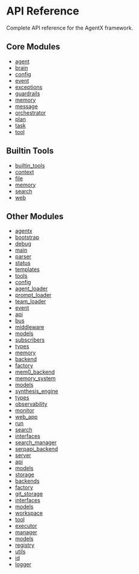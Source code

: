 # API Reference

Complete API reference for the AgentX framework.

## Core Modules

- [agent](./agentx/core/agent.mdx)
- [brain](./agentx/core/brain.mdx)
- [config](./agentx/core/config.mdx)
- [event](./agentx/core/event.mdx)
- [exceptions](./agentx/core/exceptions.mdx)
- [guardrails](./agentx/core/guardrails.mdx)
- [memory](./agentx/core/memory.mdx)
- [message](./agentx/core/message.mdx)
- [orchestrator](./agentx/core/orchestrator.mdx)
- [plan](./agentx/core/plan.mdx)
- [task](./agentx/core/task.mdx)
- [tool](./agentx/core/tool.mdx)

## Builtin Tools

- [builtin_tools](./agentx/builtin_tools.mdx)
- [context](./agentx/builtin_tools/context.mdx)
- [file](./agentx/builtin_tools/file.mdx)
- [memory](./agentx/builtin_tools/memory.mdx)
- [search](./agentx/builtin_tools/search.mdx)
- [web](./agentx/builtin_tools/web.mdx)

## Other Modules

- [agentx](./agentx.mdx)
- [bootstrap](./agentx/cli/bootstrap.mdx)
- [debug](./agentx/cli/debug.mdx)
- [main](./agentx/cli/main.mdx)
- [parser](./agentx/cli/parser.mdx)
- [status](./agentx/cli/status.mdx)
- [templates](./agentx/cli/templates.mdx)
- [tools](./agentx/cli/tools.mdx)
- [config](./agentx/config.mdx)
- [agent_loader](./agentx/config/agent_loader.mdx)
- [prompt_loader](./agentx/config/prompt_loader.mdx)
- [team_loader](./agentx/config/team_loader.mdx)
- [event](./agentx/event.mdx)
- [api](./agentx/event/api.mdx)
- [bus](./agentx/event/bus.mdx)
- [middleware](./agentx/event/middleware.mdx)
- [models](./agentx/event/models.mdx)
- [subscribers](./agentx/event/subscribers.mdx)
- [types](./agentx/event/types.mdx)
- [memory](./agentx/memory.mdx)
- [backend](./agentx/memory/backend.mdx)
- [factory](./agentx/memory/factory.mdx)
- [mem0_backend](./agentx/memory/mem0_backend.mdx)
- [memory_system](./agentx/memory/memory_system.mdx)
- [models](./agentx/memory/models.mdx)
- [synthesis_engine](./agentx/memory/synthesis_engine.mdx)
- [types](./agentx/memory/types.mdx)
- [observability](./agentx/observability.mdx)
- [monitor](./agentx/observability/monitor.mdx)
- [web_app](./agentx/observability/web_app.mdx)
- [run](./agentx/run.mdx)
- [search](./agentx/search.mdx)
- [interfaces](./agentx/search/interfaces.mdx)
- [search_manager](./agentx/search/search_manager.mdx)
- [serpapi_backend](./agentx/search/serpapi_backend.mdx)
- [server](./agentx/server.mdx)
- [api](./agentx/server/api.mdx)
- [models](./agentx/server/models.mdx)
- [storage](./agentx/storage.mdx)
- [backends](./agentx/storage/backends.mdx)
- [factory](./agentx/storage/factory.mdx)
- [git_storage](./agentx/storage/git_storage.mdx)
- [interfaces](./agentx/storage/interfaces.mdx)
- [models](./agentx/storage/models.mdx)
- [workspace](./agentx/storage/workspace.mdx)
- [tool](./agentx/tool.mdx)
- [executor](./agentx/tool/executor.mdx)
- [manager](./agentx/tool/manager.mdx)
- [models](./agentx/tool/models.mdx)
- [registry](./agentx/tool/registry.mdx)
- [utils](./agentx/utils.mdx)
- [id](./agentx/utils/id.mdx)
- [logger](./agentx/utils/logger.mdx)
